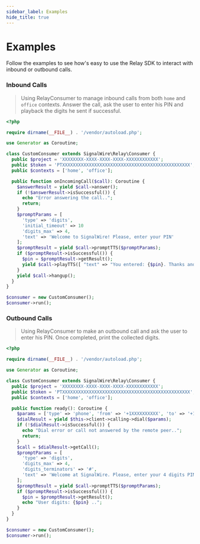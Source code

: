 ```yaml
---
sidebar_label: Examples
hide_title: true
---
```



# Examples

Follow the examples to see how's easy to use the Relay SDK to interact with inbound or outbound calls.

### Inbound Calls

> Using RelayConsumer to manage inbound calls from both `home` and `office` contexts. Answer the call, ask the user to enter his PIN and playback the digits he sent if successful.

```php
<?php

require dirname(__FILE__) . '/vendor/autoload.php';

use Generator as Coroutine;

class CustomConsumer extends SignalWire\Relay\Consumer {
  public $project = 'XXXXXXXX-XXXX-XXXX-XXXX-XXXXXXXXXXXX';
  public $token = 'PTXXXXXXXXXXXXXXXXXXXXXXXXXXXXXXXXXXXXXXXXXXXXXXXX';
  public $contexts = ['home', 'office'];

  public function onIncomingCall($call): Coroutine {
    $answerResult = yield $call->answer();
    if (!$answerResult->isSuccessful()) {
      echo "Error answering the call..";
      return;
    }
    $promptParams = [
      'type' => 'digits',
      'initial_timeout' => 10
      'digits_max' => 4,
      'text' => 'Welcome to SignalWire! Please, enter your PIN'
    ];
    $promptResult = yield $call->promptTTS($promptParams);
    if ($promptResult->isSuccessful()) {
      $pin = $promptResult->getResult();
      yield $call->playTTS([ "text" => "You entered: {$pin}. Thanks and good bye!" ]);
    }
    yield $call->hangup();
  }
}

$consumer = new CustomConsumer();
$consumer->run();
```

### Outbound Calls

> Using RelayConsumer to make an outbound call and ask the user to enter his PIN. Once completed, print the collected digits.

```php
<?php

require dirname(__FILE__) . '/vendor/autoload.php';

use Generator as Coroutine;

class CustomConsumer extends SignalWire\Relay\Consumer {
  public $project = 'XXXXXXXX-XXXX-XXXX-XXXX-XXXXXXXXXXXX';
  public $token = 'PTXXXXXXXXXXXXXXXXXXXXXXXXXXXXXXXXXXXXXXXXXXXXXXXX';
  public $contexts = ['home', 'office'];

  public function ready(): Coroutine {
    $params = ['type' => 'phone', 'from' => '+1XXXXXXXXXX', 'to' => '+1YYYYYYYYYY'];
    $dialResult = yield $this->client->calling->dial($params);
    if (!$dialResult->isSuccessful()) {
      echo "Dial error or call not answered by the remote peer..";
      return;
    }
    $call = $dialResult->getCall();
    $promptParams = [
      'type' => 'digits',
      'digits_max' => 4,
      'digits_terminators' => '#',
      'text' => 'Welcome at SignalWire. Please, enter your 4 digits PIN and then # to proceed'
    ];
    $promptResult = yield $call->promptTTS($promptParams);
    if ($promptResult->isSuccessful()) {
      $pin = $promptResult->getResult();
      echo "User digits: {$pin} ..";
    }
  }
}

$consumer = new CustomConsumer();
$consumer->run();
```